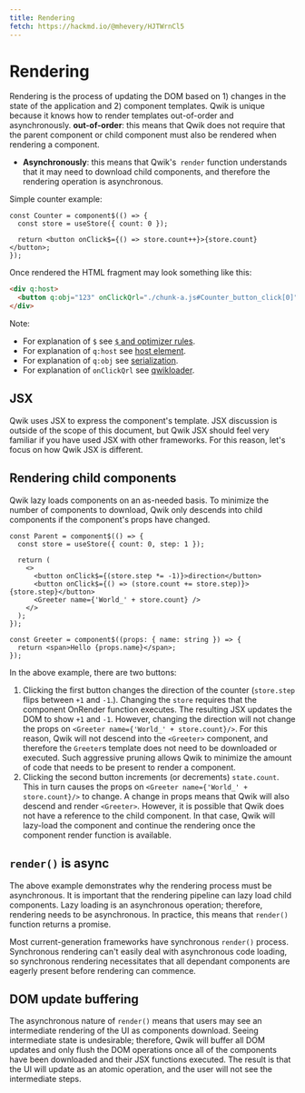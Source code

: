 ```yaml
---
title: Rendering
fetch: https://hackmd.io/@mhevery/HJTWrnCl5
---
```


# Rendering

Rendering is the process of updating the DOM based on 1) changes in the state of the application and 2) component templates. Qwik is unique because it knows how to render templates out-of-order and asynchronously.
**out-of-order**: this means that Qwik does not require that the parent component or child component must also be rendered when rendering a component.

- **Asynchronously**: this means that Qwik's` render` function understands that it may need to download child components, and therefore the rendering operation is asynchronous.

Simple counter example:

```tsx
const Counter = component$(() => {
  const store = useStore({ count: 0 });

  return <button onClick$={() => store.count++}>{store.count}</button>;
});
```

Once rendered the HTML fragment may look something like this:

```html
<div q:host>
  <button q:obj="123" onClickQrl="./chunk-a.js#Counter_button_click[0]">0</button>
</div>
```

Note:

- For explanation of `$` see [`$` and optimizer rules](./advanced/optimizer.mdx).
- For explanation of `q:host` see [host element](./components/anatomy.mdx).
- For explanation of `q:obj` see [serialization](./concepts/resumable.mdx).
- For explanation of `onClickQrl` see [qwikloader](./advanced/qwikloader.mdx).

## JSX

Qwik uses JSX to express the component's template. JSX discussion is outside of the scope of this document, but Qwik JSX should feel very familiar if you have used JSX with other frameworks. For this reason, let's focus on how Qwik JSX is different.

## Rendering child components

Qwik lazy loads components on an as-needed basis. To minimize the number of components to download, Qwik only descends into child components if the component's props have changed.

```tsx
const Parent = component$(() => {
  const store = useStore({ count: 0, step: 1 });

  return (
    <>
      <button onClick$={(store.step *= -1)}>direction</button>
      <button onClick$={() => (store.count += store.step)}>{store.step}</button>
      <Greeter name={'World_' + store.count} />
    </>
  );
});

const Greeter = component$((props: { name: string }) => {
  return <span>Hello {props.name}</span>;
});
```

In the above example, there are two buttons:

1. Clicking the first button changes the direction of the counter (`store.step` flips between `+1` and `-1`.). Changing the `store` requires that the component OnRender function executes. The resulting JSX updates the DOM to show `+1` and `-1`. However, changing the direction will not change the props on `<Greeter name={'World_' + store.count}/>`. For this reason, Qwik will not descend into the `<Greeter>` component, and therefore the `Greeter`s template does not need to be downloaded or executed. Such aggressive pruning allows Qwik to minimize the amount of code that needs to be present to render a component.
2. Clicking the second button increments (or decrements) `state.count`. This in turn causes the props on `<Greeter name={'World_' + store.count}/>` to change. A change in props means that Qwik will also descend and render `<Greeter>`. However, it is possible that Qwik does not have a reference to the child component. In that case, Qwik will lazy-load the component and continue the rendering once the component render function is available.

## `render()` is async

The above example demonstrates why the rendering process must be asynchronous. It is important that the rendering pipeline can lazy load child components. Lazy loading is an asynchronous operation; therefore, rendering needs to be asynchronous. In practice, this means that `render()` function returns a promise.

Most current-generation frameworks have synchronous `render()` process. Synchronous rendering can't easily deal with asynchronous code loading, so synchronous rendering necessitates that all dependant components are eagerly present before rendering can commence.

## DOM update buffering

The asynchronous nature of `render()` means that users may see an intermediate rendering of the UI as components download. Seeing intermediate state is undesirable; therefore, Qwik will buffer all DOM updates and only flush the DOM operations once all of the components have been downloaded and their JSX functions executed. The result is that the UI will update as an atomic operation, and the user will not see the intermediate steps.
